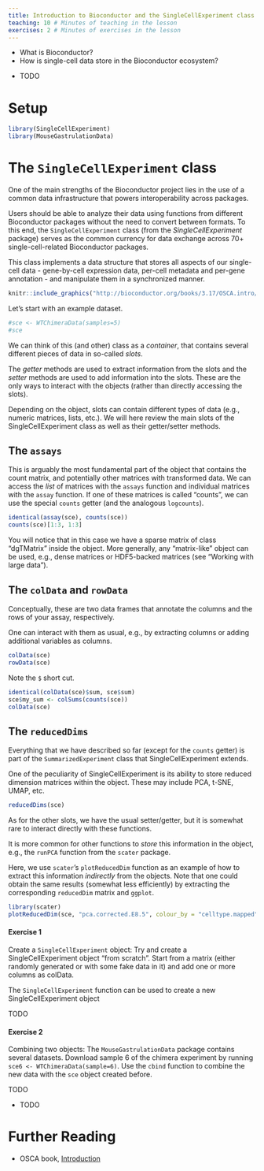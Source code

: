 ```yaml
---
title: Introduction to Bioconductor and the SingleCellExperiment class
teaching: 10 # Minutes of teaching in the lesson
exercises: 2 # Minutes of exercises in the lesson
---
```


:::::::::::::::::::::::::::::::::::::: questions 

- What is Bioconductor?
- How is single-cell data store in the Bioconductor ecosystem?

::::::::::::::::::::::::::::::::::::::::::::::::

::::::::::::::::::::::::::::::::::::: objectives

- TODO

::::::::::::::::::::::::::::::::::::::::::::::::

# Setup

```r
library(SingleCellExperiment)
library(MouseGastrulationData)
```

# The `SingleCellExperiment` class

One of the main strengths of the Bioconductor project lies in the use of a common data infrastructure that powers interoperability across packages. 

Users should be able to analyze their data using functions from different Bioconductor packages without the need to convert between formats. To this end, the `SingleCellExperiment` class (from the _SingleCellExperiment_ package) serves as the common currency for data exchange across 70+ single-cell-related Bioconductor packages.

This class implements a data structure that stores all aspects of our single-cell data - gene-by-cell expression data, per-cell metadata and per-gene annotation - and manipulate them in a synchronized manner.

```r
knitr::include_graphics("http://bioconductor.org/books/3.17/OSCA.intro/images/SingleCellExperiment.png")
```

Let's start with an example dataset.

```r
#sce <- WTChimeraData(samples=5)
#sce
```

We can think of this (and other) class as a _container_, that contains several different pieces of data in so-called _slots_.

The _getter_ methods are used to extract information from the slots and the _setter_ methods are used to add information into the slots. These are the only ways to interact with the objects (rather than directly accessing the slots).

Depending on the object, slots can contain different types of data (e.g., numeric matrices, lists, etc.). We will here review the main slots of the SingleCellExperiment class as well as their getter/setter methods.

## The `assays`

This is arguably the most fundamental part of the object that contains the count matrix, and potentially other matrices with transformed data. We can access the _list_ of matrices with the `assays` function and individual matrices with the `assay` function. If one of these matrices is called "counts", we can use the special `counts` getter (and the analogous `logcounts`).

```r
identical(assay(sce), counts(sce))
counts(sce)[1:3, 1:3]
```

You will notice that in this case we have a sparse matrix of class "dgTMatrix" inside the object. More generally, any "matrix-like" object can be used, e.g., dense matrices or HDF5-backed matrices (see "Working with large data").

## The `colData` and `rowData`

Conceptually, these are two data frames that annotate the columns and the rows of your assay, respectively.

One can interact with them as usual, e.g., by extracting columns or adding additional variables as columns.

```r
colData(sce)
rowData(sce)
```

Note the `$` short cut.

```r
identical(colData(sce)$sum, sce$sum)
sce$my_sum <- colSums(counts(sce))
colData(sce)
```

## The `reducedDims`

Everything that we have described so far (except for the `counts` getter) is part of the `SummarizedExperiment` class that SingleCellExperiment extends.

One of the peculiarity of SingleCellExperiment is its ability to store reduced dimension matrices within the object. These may include PCA, t-SNE, UMAP, etc.

```r
reducedDims(sce)
```

As for the other slots, we have the usual setter/getter, but it is somewhat rare to interact directly with these functions.

It is more common for other functions to _store_ this information in the object, e.g., the `runPCA` function from the `scater` package.

Here, we use `scater`'s `plotReducedDim` function as an example of how to extract this information _indirectly_ from the objects. Note that one could obtain the same results (somewhat less efficiently) by extracting the corresponding `reducedDim` matrix and `ggplot`.

```r
library(scater)
plotReducedDim(sce, "pca.corrected.E8.5", colour_by = "celltype.mapped")
```

:::::::::::::::::::::::::::::::::: challenge

#### Exercise 1

Create a `SingleCellExperiment` object: Try and create a SingleCellExperiment object "from scratch". Start from a matrix (either randomly generated or with some fake data in it) and add one or more columns as colData.

:::::::::::::: hint

The `SingleCellExperiment` function can be used to create a new SingleCellExperiment object

:::::::::::::::::::::::

:::::::::::::: solution

TODO
:::::::::::::::::::::::

:::::::::::::::::::::::::::::::::::::::::::::

:::::::::::::::::::::::::::::::::: challenge

#### Exercise 2

Combining two objects: The `MouseGastrulationData` package contains several datasets. Download sample 6 of the chimera experiment by running `sce6 <- WTChimeraData(sample=6)`. Use the `cbind` function to combine the new data with the `sce` object created before. 

:::::::::::::: solution

TODO
:::::::::::::::::::::::

:::::::::::::::::::::::::::::::::::::::::::::


::::::::::::::::::::::::::::::::::::: keypoints 

- TODO

::::::::::::::::::::::::::::::::::::::::::::::::

# Further Reading

* OSCA book, [Introduction](https://bioconductor.org/books/release/OSCA.intro)





